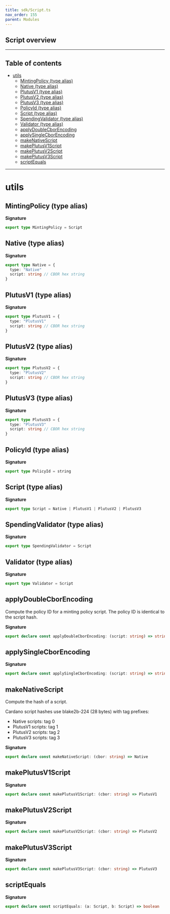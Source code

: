 ```yaml
---
title: sdk/Script.ts
nav_order: 155
parent: Modules
---
```


## Script overview

---

<h2 className="text-delta">Table of contents</h2>

- [utils](#utils)
  - [MintingPolicy (type alias)](#mintingpolicy-type-alias)
  - [Native (type alias)](#native-type-alias)
  - [PlutusV1 (type alias)](#plutusv1-type-alias)
  - [PlutusV2 (type alias)](#plutusv2-type-alias)
  - [PlutusV3 (type alias)](#plutusv3-type-alias)
  - [PolicyId (type alias)](#policyid-type-alias)
  - [Script (type alias)](#script-type-alias)
  - [SpendingValidator (type alias)](#spendingvalidator-type-alias)
  - [Validator (type alias)](#validator-type-alias)
  - [applyDoubleCborEncoding](#applydoublecborencoding)
  - [applySingleCborEncoding](#applysinglecborencoding)
  - [makeNativeScript](#makenativescript)
  - [makePlutusV1Script](#makeplutusv1script)
  - [makePlutusV2Script](#makeplutusv2script)
  - [makePlutusV3Script](#makeplutusv3script)
  - [scriptEquals](#scriptequals)

---

# utils

## MintingPolicy (type alias)

**Signature**

```ts
export type MintingPolicy = Script
```

## Native (type alias)

**Signature**

```ts
export type Native = {
  type: "Native"
  script: string // CBOR hex string
}
```

## PlutusV1 (type alias)

**Signature**

```ts
export type PlutusV1 = {
  type: "PlutusV1"
  script: string // CBOR hex string
}
```

## PlutusV2 (type alias)

**Signature**

```ts
export type PlutusV2 = {
  type: "PlutusV2"
  script: string // CBOR hex string
}
```

## PlutusV3 (type alias)

**Signature**

```ts
export type PlutusV3 = {
  type: "PlutusV3"
  script: string // CBOR hex string
}
```

## PolicyId (type alias)

**Signature**

```ts
export type PolicyId = string
```

## Script (type alias)

**Signature**

```ts
export type Script = Native | PlutusV1 | PlutusV2 | PlutusV3
```

## SpendingValidator (type alias)

**Signature**

```ts
export type SpendingValidator = Script
```

## Validator (type alias)

**Signature**

```ts
export type Validator = Script
```

## applyDoubleCborEncoding

Compute the policy ID for a minting policy script.
The policy ID is identical to the script hash.

**Signature**

```ts
export declare const applyDoubleCborEncoding: (script: string) => string
```

## applySingleCborEncoding

**Signature**

```ts
export declare const applySingleCborEncoding: (script: string) => string
```

## makeNativeScript

Compute the hash of a script.

Cardano script hashes use blake2b-224 (28 bytes) with tag prefixes:

- Native scripts: tag 0
- PlutusV1 scripts: tag 1
- PlutusV2 scripts: tag 2
- PlutusV3 scripts: tag 3

**Signature**

```ts
export declare const makeNativeScript: (cbor: string) => Native
```

## makePlutusV1Script

**Signature**

```ts
export declare const makePlutusV1Script: (cbor: string) => PlutusV1
```

## makePlutusV2Script

**Signature**

```ts
export declare const makePlutusV2Script: (cbor: string) => PlutusV2
```

## makePlutusV3Script

**Signature**

```ts
export declare const makePlutusV3Script: (cbor: string) => PlutusV3
```

## scriptEquals

**Signature**

```ts
export declare const scriptEquals: (a: Script, b: Script) => boolean
```
